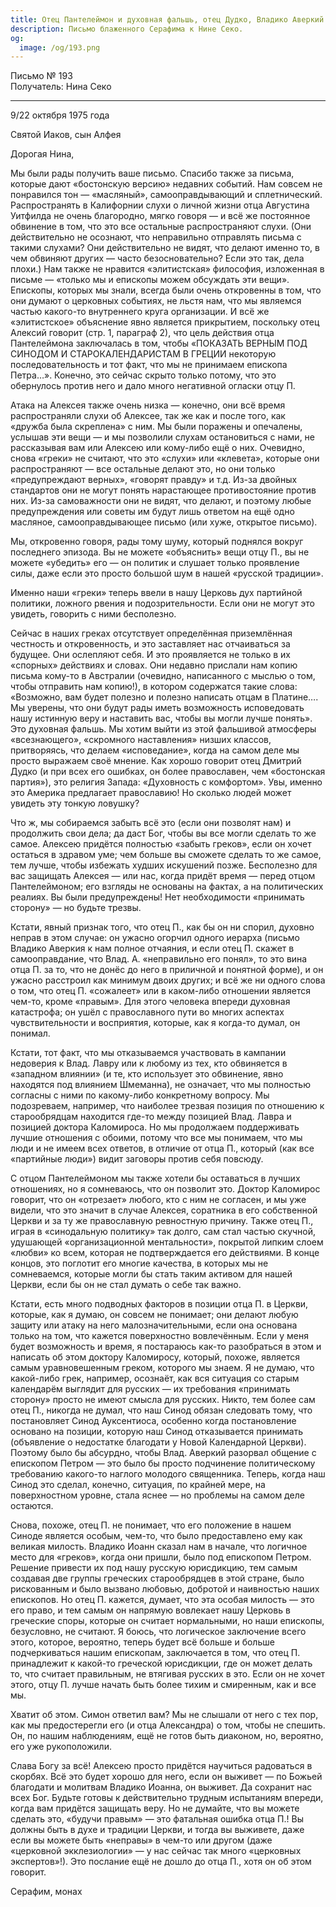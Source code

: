 ```yaml
---
title: Отец Пантелеймон и духовная фальшь, отец Дудко, Владико Аверкий
description: Письмо блаженного Серафима к Нине Секо.
og:
  image: /og/193.png
---
```


<div style={{textAlign:'right', fontFamily:'monospace'}}>Письмо № 193</div>
<div style={{textAlign:'left', fontFamily:'monospace'}}>Получатель: Нина Секо</div>

---

9/22 октября 1975 года

Святой Иаков, сын Алфея

Дорогая Нина,

Мы были рады получить ваше письмо. Спасибо также за письма, которые дают «бостонскую версию» недавних событий. Нам совсем не понравилcя тон — «масляный», самооправдывающий и сплетнический. Распространять в Калифорнии слухи о личной жизни отца Августина Уитфилда не очень благородно, мягко говоря — и всё же постоянное обвинение в том, что это все остальные распространяют слухи. (Они действительно не осознают, что неправильно отправлять письма с такими слухами? Они действительно не видят, что делают именно то, в чем обвиняют других — часто безосновательно? Если это так, дела плохи.) Нам также не нравится «элитистская» философия, изложенная в письме — «только мы и епископы можем обсуждать эти вещи». Епископы, которых мы знали, всегда были очень откровенны в том, что они думают о церковных событиях, не льстя нам, что мы являемся частью какого-то внутреннего круга организации. И всё же «элитистское» объяснение явно является прикрытием, поскольку отец Алексий говорит (стр. 1, параграф 2), что цель действия отца Пантелеймона заключалась в том, чтобы «ПОКАЗАТЬ ВЕРНЫМ ПОД СИНОДОМ И СТАРОКАЛЕНДАРИСТАМ В ГРЕЦИИ некоторую последовательность и тот факт, что мы не принимаем епископа Петра…». Конечно, это сейчас скрыто только потому, что это обернулось против него и дало много негативной огласки отцу П.

Атака на Алексея также очень низка — конечно, они всё время распространяли слухи об Алексее, так же как и после того, как «дружба была скреплена» с ним. Мы были поражены и опечалены, услышав эти вещи — и мы позволили слухам остановиться с нами, не рассказывая вам или Алексею или кому-либо ещё о них. Очевидно, снова «греки» не считают, что это «слухи» или «клевета», которые они распространяют — все остальные делают это, но они только «предупреждают верных», «говорят правду» и т.д. Из-за двойных стандартов они не могут понять нарастающее противостояние против них. Из-за самоважности они не видят, что делают, и поэтому любые предупреждения или советы им будут лишь ответом на ещё одно масляное, самооправдывающее письмо (или хуже, открытое письмо).

Мы, откровенно говоря, рады тому шуму, который поднялся вокруг последнего эпизода. Вы не можете «объяснить» вещи отцу П., вы не можете «убедить» его — он политик и слушает только проявление силы, даже если это просто большой шум в нашей «русской традиции».

Именно наши «греки» теперь ввели в нашу Церковь дух партийной политики, ложного рвения и подозрительности. Если они не могут это увидеть, говорить с ними бесполезно.

Сейчас в наших греках отсутствует определённая приземлённая честность и откровенность, и это заставляет нас отчаиваться за будущее. Они ослепляют себя. И это проявляется не только в их «спорных» действиях и словах. Они недавно прислали нам копию письма кому-то в Австралии (очевидно, написанного с мыслью о том, чтобы отправить нам копию!), в котором содержатся такие слова: «Возможно, вам будет полезно и полезно написать отцам в Платине…. Мы уверены, что они будут рады иметь возможность исповедовать нашу истинную веру и наставить вас, чтобы вы могли лучше понять». Это духовная фальшь. Мы хотим выйти из этой фальшивой атмосферы «всезнающего», «скромного наставления» низших классов, притворяясь, что делаем «исповедание», когда на самом деле мы просто выражаем своё мнение. Как хорошо говорит отец Дмитрий Дудко (и при всех его ошибках, он более православен, чем «бостонская партия»), это религия Запада: «Духовность с комфортом». Увы, именно это Америка предлагает православию! Но сколько людей может увидеть эту тонкую ловушку?

Что ж, мы собираемся забыть всё это (если они позволят нам) и продолжить свои дела; да даст Бог, чтобы вы все могли сделать то же самое. Алексею придётся полностью «забыть греков», если он хочет остаться в здравом уме; чем больше вы сможете сделать то же самое, тем лучше, чтобы избежать худших искушений позже. Бесполезно для вас защищать Алексея — или нас, когда придёт время — перед отцом Пантелеймоном; его взгляды не основаны на фактах, а на политических реалиях. Вы были предупреждены! Нет необходимости «принимать сторону» — но будьте трезвы.

Кстати, явный признак того, что отец П., как бы он ни спорил, духовно неправ в этом случае: он ужасно огорчил одного иерарха (письмо Владико Аверкия к нам полное отчаяния, и если отец П. скажет в самооправдание, что Влад. А. «неправильно его понял», то это вина отца П. за то, что не донёс до него в приличной и понятной форме), и он ужасно расстроил как минимум двоих других; и всё же ни одного слова о том, что отец П. «сожалеет» или в каком-либо отношении является чем-то, кроме «правым». Для этого человека впереди духовная катастрофа; он ушёл с православного пути во многих аспектах чувствительности и восприятия, которые, как я когда-то думал, он понимал.

Кстати, тот факт, что мы отказываемся участвовать в кампании недоверия к Влад. Лавру или к любому из тех, кто обвиняется в «западном влиянии» (и те, кто использует это обвинение, явно находятся под влиянием Шмеманна), не означает, что мы полностью согласны с ними по какому-либо конкретному вопросу. Мы подозреваем, например, что наиболее трезвая позиция по отношению к старообрядцам находится где-то между позицией Влад. Лавра и позицией доктора Каломироса. Но мы продолжаем поддерживать лучшие отношения с обоими, потому что все мы понимаем, что мы люди и не имеем всех ответов, в отличие от отца П., который (как все «партийные люди») видит заговоры против себя повсюду.

С отцом Пантелеймоном мы также хотели бы оставаться в лучших отношениях, но я сомневаюсь, что он позволит это. Доктор Каломирос говорит, что он «отрезает» любого, кто с ним не согласен, и мы уже видели, что это значит в случае Алексея, соратника в его собственной Церкви и за ту же православную ревностную причину. Также отец П., играя в «синодальную политику» так долго, сам стал частью скучной, удушающей «организационной ментальности», покрытой липким слоем «любви» ко всем, которая не подтверждается его действиями. В конце концов, это поглотит его многие качества, в которых мы не сомневаемся, которые могли бы стать таким активом для нашей Церкви, если бы он не стал думать о себе так важно.

Кстати, есть много подводных факторов в позиции отца П. в Церкви, которые, как я думаю, он совсем не понимает; они делают любую защиту или атаку на него малозначительными, если она основана только на том, что кажется поверхностно вовлечённым. Если у меня будет возможность и время, я постараюсь как-то разобраться в этом и написать об этом доктору Каломиросу, который, похоже, является самым уравновешенным греком, которого мы знаем. Я не думаю, что какой-либо грек, например, осознаёт, как вся ситуация со старым календарём выглядит для русских — их требования «принимать сторону» просто не имеют смысла для русских. Никто, тем более сам отец П., никогда не думал, что наш Синод обязан следовать тому, что постановляет Синод Ауксентиоса, особенно когда постановление основано на позиции, которую наш Синод отказывается принимать (объявление о недостатке благодати у Новой Календарной Церкви). Поэтому было бы абсурдно, чтобы Влад. Аверкий разорвал общение с епископом Петром — это было бы просто подчинение политическому требованию какого-то наглого молодого священника. Теперь, когда наш Синод это сделал, конечно, ситуация, по крайней мере, на поверхностном уровне, стала яснее — но проблемы на самом деле остаются.

Снова, похоже, отец П. не понимает, что его положение в нашем Синоде является особым, чем-то, что было предоставлено ему как великая милость. Владико Иоанн сказал нам в начале, что логичное место для «греков», когда они пришли, было под епископом Петром. Решение привести их под нашу русскую юрисдикцию, тем самым создавая две группы греческих старообрядцев в этой стране, было рискованным и было вызвано любовью, добротой и наивностью наших епископов. Но отец П. кажется, думает, что эта особая милость — это его право, и тем самым он напрямую вовлекает нашу Церковь в греческие споры, которые он считает нормальными, но наши епископы, безусловно, не считают. Я боюсь, что логическое заключение всего этого, которое, вероятно, теперь будет всё больше и больше подчеркиваться нашим епископам, заключается в том, что отец П. принадлежит к какой-то греческой юрисдикции, где он может делать то, что считает правильным, не втягивая русских в это. Если он не хочет этого, отцу П. лучше начать быть более тихим и смиренным, как и все мы.

Хватит об этом. Симон ответил вам? Мы не слышали от него с тех пор, как мы предостерегли его (и отца Александра) о том, чтобы не спешить. Он, по нашим наблюдениям, ещё не готов быть диаконом, но, вероятно, его уже рукоположили.

Слава Богу за всё! Алексею просто придётся научиться радоваться в скорбях. Всё это будет хорошо для него, если он выживет — по Божьей благодати и молитвам Владико Иоанна, он выживет. Да сохранит нас всех Бог. Будьте готовы к действительно трудным испытаниям впереди, когда вам придётся защищать веру. Но не думайте, что вы можете сделать это, «будучи правым» — это фатальная ошибка отца П.! Вы должны быть в духе и традиции Церкви, и тогда вы выживете, даже если вы можете быть «неправы» в чем-то или другом (даже «церковной экклезиологии» — у нас сейчас так много «церковных экспертов»!). Это послание ещё не дошло до отца П., хотя он об этом говорит.
 
Серафим, монах